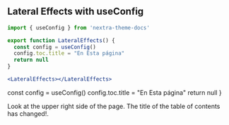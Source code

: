 ## Lateral Effects with useConfig

```jsx
import { useConfig } from 'nextra-theme-docs'

export function LateralEffects() {
  const config = useConfig()
  config.toc.title = "En Esta página"
  return null
}

<LateralEffects></LateralEffects>

```

  const config = useConfig()
  config.toc.title = "En Esta página"
  return null
}

<LateralEffects></LateralEffects>

<Callout type="info">
Look at the upper right side of the page. The title of the table of contents has changed!.
</Callout>

